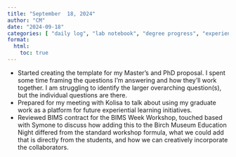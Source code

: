 ```yaml
---
title: "September  18, 2024"
author: "CM"
date: "2024-09-18"
categories: [ "daily log", "lab notebook", "degree progress", "experiential learning",  "ig workshop", "planning", "writing"]
format:
  html:
    toc: true
---
```


-   Started creating the template for my Master's and PhD proposal. I spent some time framing the questions I'm answering and how they'll work together. I am struggling to identify the larger overarching question(s), but the individual questions are there.
-   Prepared for my meeting with Kolisa to talk about using my graduate work as a platform for future experiential learning initiatives.
-   Reviewed BIMS contract for the BIMS Week Workshop, touched based with Symone to discuss how adding this to the Birch Museum Education Night differed from the standard workshop formula, what we could add that is directly from the students, and how we can creatively incorporate the collaborators.
